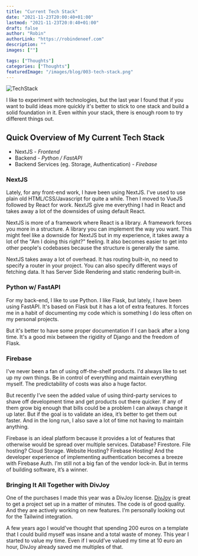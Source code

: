 ```yaml
---
title: "Current Tech Stack"
date: "2021-11-23T20:00:40+01:00"
lastmod: "2021-11-23T20:0:40+01:00"
draft: false
author: "Robin"
authorLink: "https://robindeneef.com"
description: ""
images: [""]

tags: ["Thoughts"]
categories: ["Thoughts"]
featuredImage: "/images/blog/003-tech-stack.png"
---
```


![TechStack](/images/blog/003-tech-stack.png)

I like to experiment with technologies, but the last year I found that if you want to build ideas more quickly it's better to stick to one stack and build a solid foundation in it. Even within your stack, there is enough room to try different things out.

## Quick Overview of My Current Tech Stack

- NextJS - _Frontend_
- Backend - _Python / FastAPI_
- Backend Services (eg. Storage, Authentication) - _Firebase_

### NextJS

Lately, for any front-end work, I have been using NextJS. I've used to use plain old HTML/CSS/Javascript for quite a while. Then I moved to VueJS followed by React for work. NextJS give me everything I had in React and takes away a lot of the downsides of using default React.

NextJS is more of a framework where React is a library. A framework forces you more in a structure. A library you can implement the way you want. This might feel like a downside for NextJS but in my experience, it takes away a lot of the "Am I doing this right?" feeling. It also becomes easier to get into other people's codebases because the structure is generally the same.

NextJS takes away a lot of overhead. It has routing built-in, no need to specify a router in your project. You can also specify different ways of fetching data. It has Server Side Rendering and static rendering built-in.

### Python w/ FastAPI

For my back-end, I like to use Python. I like Flask, but lately, I have been using FastAPI. It's based on Flask but it has a lot of extra features. It forces me in a habit of documenting my code which is something I do less often on my personal projects.

But it's better to have some proper documentation if I can back after a long time. It's a good mix between the rigidity of Django and the freedom of Flask.

### Firebase

I've never been a fan of using off-the-shelf products. I'd always like to set up my own things. Be in control of everything and maintain everything myself. The predictability of costs was also a huge factor.

But recently I’ve seen the added value of using third-party services to shave off development time and get products out there quicker. If any of them grow big enough that bills could be a problem I can always change it up later. But if the goal is to validate an idea, it’s better to get them out faster. And in the long run, I also save a lot of time not having to maintain anything.

Firebase is an ideal platform because it provides a lot of features that otherwise would be spread over multiple services. Database? Firestore. File hosting? Cloud Storage. Website Hosting? Firebase Hosting! And the developer experience of implementing authentication becomes a breeze with Firebase Auth. I’m still not a big fan of the vendor lock-in. But in terms of building software, it’s a winner.

### Bringing It All Together with DivJoy

One of the purchases I made this year was a DivJoy license. [DivJoy](https://divjoy.com/?ref=robindeneef.com) is great to get a project set up in a matter of minutes. The code is of good quality. And they are actively working on new features. I’m personally looking out for the Tailwind integration.

A few years ago I would've thought that spending 200 euros on a template that I could build myself was insane and a total waste of money. This year I started to value my time. Even if I would’ve valued my time at 10 euro an hour, DivJoy already saved me multiples of that.
